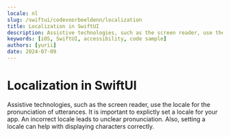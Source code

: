 ```yaml
---
locale: nl
slug: /swiftui/codevoorbeeldenn/localization
title: Localization in SwiftUI
description: Assistive technologies, such as the screen reader, use the locale for the pronunciation of utterances.
keywords: [iOS, SwiftUI, accessibility, code sample]
authors: [yurii]
date: 2024-07-09
---
```


# Localization in SwiftUI

Assistive technologies, such as the screen reader, use the locale for the pronunciation of utterances. It is important to explictly set a locale for your app. An incorrect locale leads to unclear pronunciation. Also, setting a locale can help with displaying characters correctly.

<CodeSample id="text-localization" platform="swiftui" locale="nl"/>
